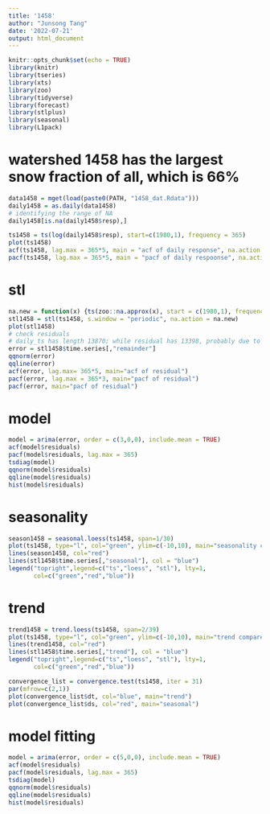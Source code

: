 ```yaml
---
title: '1458'
author: "Junsong Tang"
date: '2022-07-21'
output: html_document
---
```


```r
knitr::opts_chunk$set(echo = TRUE)
library(knitr)
library(tseries)
library(xts)
library(zoo)
library(tidyverse)
library(forecast)
library(stlplus)
library(seasonal)
library(L1pack)


```



# watershed 1458 has the largest snow fraction of all, which is 66%

```r
data1458 = mget(load(paste0(PATH, "1458_dat.Rdata")))
daily1458 = as.daily(data1458)
# identifying the range of NA
daily1458[is.na(daily1458$resp),]

ts1458 = ts(log(daily1458$resp), start=c(1980,1), frequency = 365)
plot(ts1458)
acf(ts1458, lag.max = 365*5, main = "acf of daily response", na.action = na.pass)
pacf(ts1458, lag.max = 365*5, main = "pacf of daily respoonse", na.action = na.pass)
```



# stl
```r
na.new = function(x) {ts(zoo::na.approx(x), start = c(1980,1), frequency = 365)}
stl1458 = stl(ts1458, s.window = "periodic", na.action = na.new)
plot(stl1458)
# check residuals
# daily_ts has length 13870; while residual has 13398, probably due to NAs in raw ts.
error = stl1458$time.series[,"remainder"]
qqnorm(error)
qqline(error)
acf(error, lag.max= 365*5, main="acf of residual")
pacf(error, lag.max = 365*3, main="pacf of residual")
pacf(error, main="pacf of residual")


```

# model
```r
model = arima(error, order = c(3,0,0), include.mean = TRUE)
acf(model$residuals)
pacf(model$residuals, lag.max = 365)
tsdiag(model)
qqnorm(model$residuals)
qqline(model$residuals)
hist(model$residuals)

```



# seasonality
```r
season1458 = seasonal.loess(ts1458, span=1/30)
plot(ts1458, type="l", col="green", ylim=c(-10,10), main="seasonality compare")
lines(season1458, col="red")
lines(stl1458$time.series[,"seasonal"], col = "blue")
legend("topright",legend=c("ts","loess", "stl"), lty=1,
       col=c("green","red","blue"))
```


# trend
```r
trend1458 = trend.loess(ts1458, span=2/39)
plot(ts1458, type="l", col="green", ylim=c(-10,10), main="trend compare")
lines(trend1458, col="red")
lines(stl1458$time.series[,"trend"], col = "blue")
legend("topright",legend=c("ts","loess", "stl"), lty=1,
       col=c("green","red","blue"))

```





```r
convergence_list = convergence.test(ts1458, iter = 31)
par(mfrow=c(2,1))
plot(convergence_list$dt, col="blue", main="trend")
plot(convergence_list$ds, col="red", main="seasonal")


```


# model fitting
```r
model = arima(error, order = c(5,0,0), include.mean = TRUE)
acf(model$residuals)
pacf(model$residuals, lag.max = 365)
tsdiag(model)
qqnorm(model$residuals)
qqline(model$residuals)
hist(model$residuals)

```
